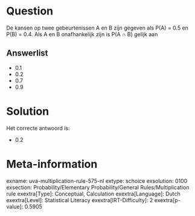 Question
========

De kansen op twee gebeurtenissen A en B zijn gegeven als P(A) = 0.5 en
P(B) = 0.4. Als A en B onafhankelijk zijn is P(A ∩ B) gelijk aan


Answerlist
----------

* 0.1
* 0.2
* 0.7
* 0.9

Solution
========

Het correcte antwoord is: 

* 0.2

Meta-information
================
exname: uva-multiplication-rule-575-nl
extype: schoice
exsolution: 0100
exsection: Probability/Elementary Probability/General Rules/Multiplication rule
exextra[Type]: Conceptual, Calculation
exextra[Language]: Dutch
exextra[Level]: Statistical Literacy
exextra[IRT-Difficulty]: 2
exextra[p-value]: 0.5905

